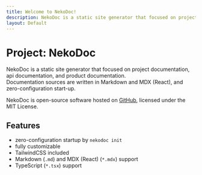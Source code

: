 ```yaml
---
title: Welcome to NekoDoc!
description: NekoDoc is a static site generator that focused on project documentation, api documentation, and product documentation.
layout: Default
---
```


# Project: NekoDoc

NekoDoc is a static site generator that focused on project documentation, api documentation, and product documentation.  
Documentation sources are written in Markdown and MDX (React), and zero-configuration start-up.

NekoDoc is open-source software hosted on [GitHub](https://github.com/mika-f/nekodoc), licensed under the MIT License.

## Features

- zero-configuration startup by `nekodoc init`
- fully customizable
- TailwindCSS included
- Markdown (`.md`) and MDX (React) (`*.mdx`) support
- TypeScript (`*.tsx`) support
